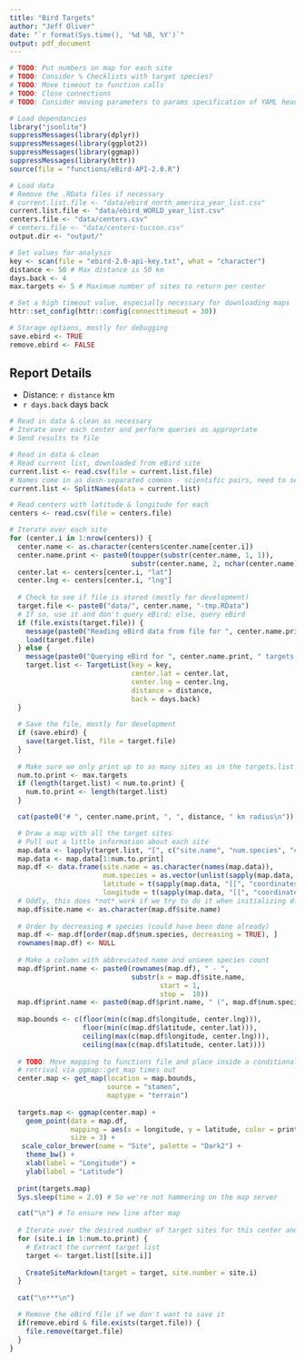 ```yaml
---
title: "Bird Targets"
author: "Jeff Oliver"
date: "`r format(Sys.time(), '%d %B, %Y')`"
output: pdf_document
---
```


```r
# TODO: Put numbers on map for each site
# TODO: Consider % Checklists with target species?
# TODO: Move timeout to function calls
# TODO: Close connections
# TODO: Consider moving parameters to params specification of YAML header

# Load dependancies
library("jsonlite")
suppressMessages(library(dplyr))
suppressMessages(library(ggplot2))
suppressMessages(library(ggmap))
suppressMessages(library(httr))
source(file = "functions/eBird-API-2.0.R")

# Load data
# Remove the .RData files if necessary
# current.list.file <- "data/ebird_north_america_year_list.csv"
current.list.file <- "data/ebird_WORLD_year_list.csv"
centers.file <- "data/centers.csv"
# centers.file <- "data/centers-tucson.csv"
output.dir <- "output/"

# Set values for analysis
key <- scan(file = "ebird-2.0-api-key.txt", what = "character")
distance <- 50 # Max distance is 50 km
days.back <- 4
max.targets <- 5 # Maximum number of sites to return per center

# Set a high timeout value, especially necessary for downloading maps
httr::set_config(httr::config(connecttimeout = 30))

# Storage options, mostly for debugging
save.ebird <- TRUE
remove.ebird <- FALSE
```

## Report Details

+ Distance: `r distance` km
+ `r days.back` days back

```r
# Read in data & clean as necessary
# Iterate over each center and perform queries as appropriate
# Send results to file

# Read in data & clean
# Read current list, downloaded from eBird site
current.list <- read.csv(file = current.list.file)
# Names come in as dash-separated common - scientific pairs, need to separate
current.list <- SplitNames(data = current.list)

# Read centers with latitude & longitude for each
centers <- read.csv(file = centers.file)

# Iterate over each site
for (center.i in 1:nrow(centers)) {
  center.name <- as.character(centers$center.name[center.i])
  center.name.print <- paste0(toupper(substr(center.name, 1, 1)), 
                              substr(center.name, 2, nchar(center.name)))
  center.lat <- centers[center.i, "lat"]
  center.lng <- centers[center.i, "lng"]
  
  # Check to see if file is stored (mostly for development)
  target.file <- paste0("data/", center.name, "-tmp.RData")
  # If so, use it and don't query eBird; else, query eBird
  if (file.exists(target.file)) {
    message(paste0("Reading eBird data from file for ", center.name.print))
    load(target.file)
  } else {
    message(paste0("Querying eBird for ", center.name.print, " targets."))
    target.list <- TargetList(key = key,
                              center.lat = center.lat,
                              center.lng = center.lng,
                              distance = distance,
                              back = days.back)
  }
  
  # Save the file, mostly for development
  if (save.ebird) {
    save(target.list, file = target.file)
  }
  
  # Make sure we only print up to as many sites as in the targets.list
  num.to.print <- max.targets
  if (length(target.list) < num.to.print) {
    num.to.print <- length(target.list)
  }

  cat(paste0("# ", center.name.print, ", ", distance, " km radius\n"))

  # Draw a map with all the target sites
  # Pull out a little information about each site
  map.data <- lapply(target.list, "[", c("site.name", "num.species", "coordinates"))
  map.data <- map.data[1:num.to.print]
  map.df <- data.frame(site.name = as.character(names(map.data)),
                       num.species = as.vector(unlist(sapply(map.data, "[", "num.species"))),
                       latitude = t(sapply(map.data, "[[", "coordinates"))[, "lat"],
                       longitude = t(sapply(map.data, "[[", "coordinates"))[, "lng"])
  # Oddly, this does *not* work if we try to do it when initializing df...
  map.df$site.name <- as.character(map.df$site.name)
  
  # Order by decreasing # species (could have been done already)
  map.df <- map.df[order(map.df$num.species, decreasing = TRUE), ]
  rownames(map.df) <- NULL
  
  # Make a column with abbreviated name and unseen species count
  map.df$print.name <- paste0(rownames(map.df), " - ", 
                              substr(x = map.df$site.name,
                                     start = 1,
                                     stop =  10))
  map.df$print.name <- paste0(map.df$print.name, " (", map.df$num.species, ")")
  
  map.bounds <- c(floor(min(c(map.df$longitude, center.lng))),
                  floor(min(c(map.df$latitude, center.lat))),
                  ceiling(max(c(map.df$longitude, center.lng))),
                  ceiling(max(c(map.df$latitude, center.lat))))
  
  # TODO: Move mapping to functions file and place inside a conditional in case
  # retrival via ggmap::get_map times out
  center.map <- get_map(location = map.bounds, 
                        source = "stamen", 
                        maptype = "terrain")
  
  targets.map <- ggmap(center.map) +
    geom_point(data = map.df,
               mapping = aes(x = longitude, y = latitude, color = print.name),
               size = 3) +
   scale_color_brewer(name = "Site", palette = "Dark2") +
    theme_bw() +
    xlab(label = "Longitude") +
    ylab(label = "Latitude")
  
  print(targets.map)
  Sys.sleep(time = 2.0) # So we're not hammering on the map server

  cat("\n") # To ensure new line after map
    
  # Iterate over the desired number of target sites for this center and print
  for (site.i in 1:num.to.print) {
    # Extract the current target list
    target <- target.list[[site.i]]
    
    CreateSiteMarkdown(target = target, site.number = site.i)
  }
  
  cat("\n***\n")

  # Remove the eBird file if we don't want to save it  
  if(remove.ebird & file.exists(target.file)) {
    file.remove(target.file)
  }
}
```



